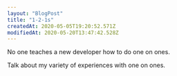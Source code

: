 ```yaml
---
layout: "BlogPost"
title: "1-2-1s"
createdAt: 2020-05-05T19:20:52.571Z
modifiedAt: 2020-05-20T13:47:42.528Z
---
```


No one teaches a new developer how to do one on ones.

Talk about my variety of experiences with one on ones.
